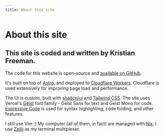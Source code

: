 ```yaml
---
title: About this site
---
```


# About this site

## This site is coded and written by Kristian Freeman.

The code for this website is open-source and [available on GitHub](https://github.com/kristianfreeman/kristianfreeman.com).

It's built on top of [Astro](https://astro.build), and deployed to [Cloudflare Workers](https://workers.cloudflare.com/). Cloudflare is used extensively for improving page load and performance.

The UI is custom, built with [shadcn/ui](https://ui.shadcn.com) and [Tailwind CSS](https://tailwindcss.com). The site uses Vercel's [Geist](https://vercel.com/font) font family - Geist Sans for text and Geist Mono for code. [Expressive Code](https://expressivecode.com) is used for syntax highlighting, code folding, and other features.

I still use Vim :) My computer (all of them, in fact) are managed with [Nix](https://github.com/kristianfreeman/computer). I use [Zellij](/quick-review-of-zellij) as my terminal multiplexer.
